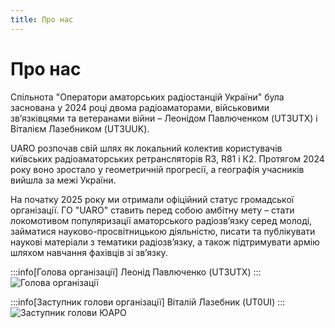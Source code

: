 ```yaml
---
title: Про нас
---
```



# Про нас



Спільнота "Оператори аматорських радіостанцій України" була заснована у 2024 році двома радіоаматорами, військовими 
зв’язківцями та ветеранами війни – Леонідом Павлюченком (UT3UTX) і Віталієм Лазебником (UT3UUK).

UARO розпочав свій шлях як локальний колектив користувачів київських радіоаматорських ретрансляторів R3, R81 і К2. 
Протягом 2024 року воно зростало у геометричній прогресії, а географія учасників вийшла за межі України.

На початку 2025 року ми отримали офіційний статус громадської організації. ГО "UARO" ставить перед собою амбітну мету – 
стати локомотивом популяризації аматорського радіозв’язку серед молоді, займатися науково-просвітницькою діяльністю, 
писати та публікувати наукові матеріали з тематики радіозв’язку, а також підтримувати армію шляхом навчання фахівців зі зв’язку.

:::info[Голова організації]
Леонід Павлюченко (UT3UTX)
:::
<Image src={golova_uaro} alt="Голова організації" width={400} height={400} />

:::info[Заступник голови організації]
Віталій Лазебник (UT0UI)
:::
<Image src={zam_uaro} alt="Заступник голови ЮАРО" width={400} height={400} />